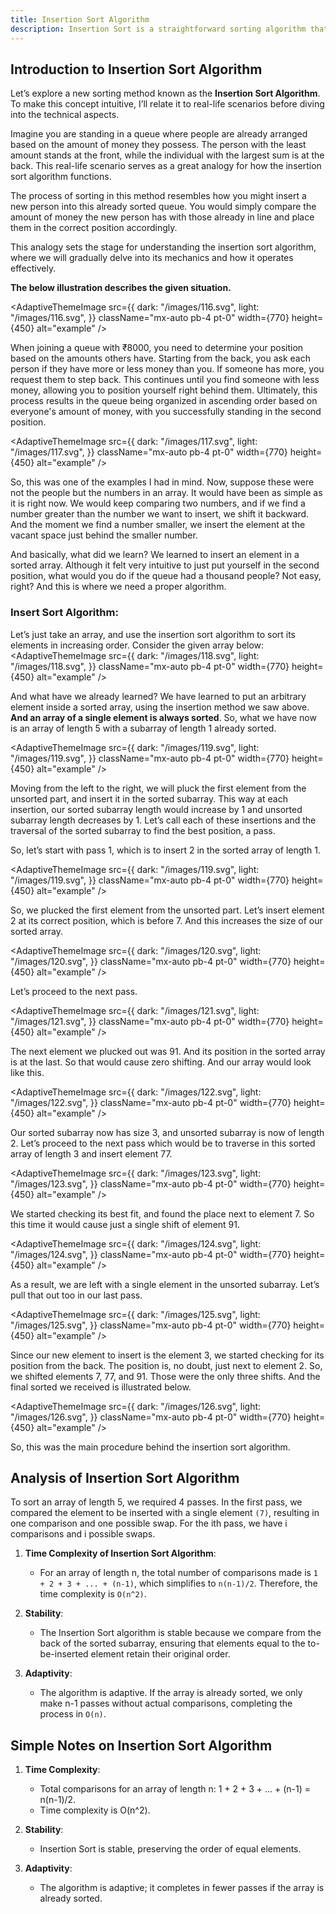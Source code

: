 ---
title: Insertion Sort Algorithm
description: Insertion Sort is a straightforward sorting algorithm that builds a sorted array one element at a time. It works by taking each element from the unsorted portion and inserting it into the correct position within the sorted portion. While it has a time complexity of O(n²) in the worst case, it performs well for small datasets or partially sorted arrays.
---

## Introduction to Insertion Sort Algorithm

Let’s explore a new sorting method known as the **Insertion Sort Algorithm**. To make this concept intuitive, I’ll relate it to real-life scenarios before diving into the technical aspects.

Imagine you are standing in a queue where people are already arranged based on the amount of money they possess. The person with the least amount stands at the front, while the individual with the largest sum is at the back. This real-life scenario serves as a great analogy for how the insertion sort algorithm functions.

The process of sorting in this method resembles how you might insert a new person into this already sorted queue. You would simply compare the amount of money the new person has with those already in line and place them in the correct position accordingly. 

This analogy sets the stage for understanding the insertion sort algorithm, where we will gradually delve into its mechanics and how it operates effectively.

**The below illustration describes the given situation.**

<AdaptiveThemeImage
  src={{
    dark: "/images/116.svg",
    light: "/images/116.svg",
  }}
  className="mx-auto pb-4 pt-0"
  width={770}
  height={450}
  alt="example"
/>

When joining a queue with ₹8000, you need to determine your position based on the amounts others have. Starting from the back, you ask each person if they have more or less money than you. If someone has more, you request them to step back. This continues until you find someone with less money, allowing you to position yourself right behind them. Ultimately, this process results in the queue being organized in ascending order based on everyone's amount of money, with you successfully standing in the second position.

<AdaptiveThemeImage
  src={{
    dark: "/images/117.svg",
    light: "/images/117.svg",
  }}
  className="mx-auto pb-4 pt-0"
  width={770}
  height={450}
  alt="example"
/>

So, this was one of the examples I had in mind. Now, suppose these were not the people but the numbers in an array. It would have been as simple as it is right now. We would keep comparing two numbers, and if we find a number greater than the number we want to insert, we shift it backward. And the moment we find a number smaller, we insert the element at the vacant space just behind the smaller number. 

And basically, what did we learn? We learned to insert an element in a sorted array. Although it felt very intuitive to just put yourself in the second position, what would you do if the queue had a thousand people? Not easy, right? And this is where we need a proper algorithm.

### Insert Sort Algorithm:

Let’s just take an array, and use the insertion sort algorithm to sort its elements in increasing order.
Consider the given array below:
<AdaptiveThemeImage
  src={{
    dark: "/images/118.svg",
    light: "/images/118.svg",
  }}
  className="mx-auto pb-4 pt-0"
  width={770}
  height={450}
  alt="example"
/>

And what have we already learned? We have learned to put an arbitrary element inside a sorted array, using the insertion method we saw above. **And an array of a single element is always sorted**. So, what we have now is an array of length 5 with a subarray of length 1 already sorted.

<AdaptiveThemeImage
  src={{
    dark: "/images/119.svg",
    light: "/images/119.svg",
  }}
  className="mx-auto pb-4 pt-0"
  width={770}
  height={450}
  alt="example"
/>

Moving from the left to the right, we will pluck the first element from the unsorted part, and insert it in the sorted subarray. This way at each insertion, our sorted subarray length would increase by 1 and unsorted subarray length decreases by 1. Let’s call each of these insertions and the traversal of the sorted subarray to find the best position, a pass.

So, let’s start with pass 1, which is to insert 2 in the sorted array of length 1.

<AdaptiveThemeImage
  src={{
    dark: "/images/119.svg",
    light: "/images/119.svg",
  }}
  className="mx-auto pb-4 pt-0"
  width={770}
  height={450}
  alt="example"
/>

So, we plucked the first element from the unsorted part. Let’s insert element 2 at its correct position, which is before 7. And this increases the size of our sorted array.

<AdaptiveThemeImage
  src={{
    dark: "/images/120.svg",
    light: "/images/120.svg",
  }}
  className="mx-auto pb-4 pt-0"
  width={770}
  height={450}
  alt="example"
/>

Let’s proceed to the next pass.

<AdaptiveThemeImage
  src={{
    dark: "/images/121.svg",
    light: "/images/121.svg",
  }}
  className="mx-auto pb-4 pt-0"
  width={770}
  height={450}
  alt="example"
/>

The next element we plucked out was 91. And its position in the sorted array is at the last. So that would cause zero shifting. And our array would look like this.

<AdaptiveThemeImage
  src={{
    dark: "/images/122.svg",
    light: "/images/122.svg",
  }}
  className="mx-auto pb-4 pt-0"
  width={770}
  height={450}
  alt="example"
/>

Our sorted subarray now has size 3, and unsorted subarray is now of length 2. Let’s proceed to the next pass which would be to traverse in this sorted array of length 3 and insert element 77.

<AdaptiveThemeImage
  src={{
    dark: "/images/123.svg",
    light: "/images/123.svg",
  }}
  className="mx-auto pb-4 pt-0"
  width={770}
  height={450}
  alt="example"
/>

We started checking its best fit, and found the place next to element 7. So this time it would cause just a single shift of element 91.

<AdaptiveThemeImage
  src={{
    dark: "/images/124.svg",
    light: "/images/124.svg",
  }}
  className="mx-auto pb-4 pt-0"
  width={770}
  height={450}
  alt="example"
/>

As a result, we are left with a single element in the unsorted subarray. Let’s pull that out too in our last pass.

<AdaptiveThemeImage
  src={{
    dark: "/images/125.svg",
    light: "/images/125.svg",
  }}
  className="mx-auto pb-4 pt-0"
  width={770}
  height={450}
  alt="example"
/>

Since our new element to insert is the element 3, we started checking for its position from the back. The position is, no doubt, just next to element 2. So, we shifted elements 7, 77, and 91. Those were the only three shifts.  And the final sorted we received is illustrated below.

<AdaptiveThemeImage
  src={{
    dark: "/images/126.svg",
    light: "/images/126.svg",
  }}
  className="mx-auto pb-4 pt-0"
  width={770}
  height={450}
  alt="example"
/>

So, this was the main procedure behind the insertion sort algorithm.



## Analysis of Insertion Sort Algorithm

To sort an array of length 5, we required 4 passes. In the first pass, we compared the element to be inserted with a single element `(7)`, resulting in one comparison and one possible swap. For the ith pass, we have i comparisons and i possible swaps.

1. **Time Complexity of Insertion Sort Algorithm**:
   - For an array of length n, the total number of comparisons made is `1 + 2 + 3 + ... + (n-1)`, which simplifies to `n(n-1)/2`. Therefore, the time complexity is `O(n^2)`.

2. **Stability**:
   - The Insertion Sort algorithm is stable because we compare from the back of the sorted subarray, ensuring that elements equal to the to-be-inserted element retain their original order.

3. **Adaptivity**:
   - The algorithm is adaptive. If the array is already sorted, we only make n-1 passes without actual comparisons, completing the process in `O(n)`.


## Simple Notes on Insertion Sort Algorithm

1. **Time Complexity**:
   - Total comparisons for an array of length n: 1 + 2 + 3 + ... + (n-1) = n(n-1)/2.
   - Time complexity is O(n^2).

2. **Stability**:
   - Insertion Sort is stable, preserving the order of equal elements.

3. **Adaptivity**:
   - The algorithm is adaptive; it completes in fewer passes if the array is already sorted.
